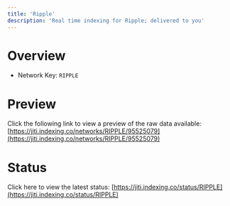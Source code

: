 ```yaml
---
title: 'Ripple'
description: 'Real time indexing for Ripple; delivered to you'
---
```


# Overview
- Network Key: `RIPPLE`

# Preview
Click the following link to view a preview of the raw data available: [https://jiti.indexing.co/networks/RIPPLE/95525079](https://jiti.indexing.co/networks/RIPPLE/95525079)

# Status
Click here to view the latest status: [https://jiti.indexing.co/status/RIPPLE](https://jiti.indexing.co/status/RIPPLE)
